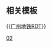 {{Routemap
| title = 广州地铁2号线
| title-bg = {{广州地铁颜色|2}}
| title-color = white
| text-width = 0,80,100%
| collapsible = no
| inline = <includeonly>yes</includeonly>
| map =
\\utCONTg~~ ~~ ~~ ~~{{rmr|机场北|Ricon=U}}
\utSTR+l\utSTRq\utKRZto\utCONTfq~~ ~~ ~~ ~~{{rmr|东风/镇龙|Ricon=R}}
uBS2c2\utSTR!~uSTR3h+l!~uBS2c2\uABZq+l!~uSTR3h+l\utKRZ\uKDSTeq~~ ~~[[嘉禾车辆段]]
uvSTR-!~utv-STR\udSTR2\utdSTRa!~udSTRc3\utv-STR\d
utvSTRa-!~utv-STR\udSTRc1\utvSTR-!~uSTR2+4!~utÜWu2\utvSTR-!~utSTRc3
utv-SHI2g+r\utv-STR\utdSTRc1\utdABZg+4\d
utKBHFxe!~HUBaq\utXBHF-L!~HUBq\utXBHF-R!~HUBeq~~ ~~{{广州地铁/车站|嘉禾望岗}}~~{{广州地铁路线链接|3|N}} {{广州地铁路线链接|14|N}}
\uextSTR!~MFADEf\utSTR\utSTRl\utCONTfq~~ ~~ ~~ ~~{{rmr|番禺广场|Ricon=R}}
utBHF~~ ~~{{广州地铁/车站|黄边}}
utBHF~~ ~~{{广州地铁/车站|江夏}}
utBHF~~ ~~{{广州地铁/车站|萧岗}}
uextCONTgq\uextBHFq!~HUB2\uetKRZto!~HUBc3\uextSTRq\uextSTR+r~~ ~~ ~~ ~~{{广州地铁RDT/dim|{{rmr|Licon=L|潯峰崗|大学城南|Ricon=D}}}}
\HUBc1\utBHF!~HUB4\\uextCONTf~~ ~~{{广州地铁/车站|白云文化广场}}~~{{广州地铁RDT/dim|{{广州地铁路线链接|12|N}}}}
uextENDEaq\utTINTxt\uextENDEeq~~ ~~{{广州地铁/车站|白云公园}}~~{{广州地铁RDT/dim|预留换乘}}
utBHF~~ ~~{{广州地铁/车站|飞翔公园}}
\\\utBHF\\\~~ ~~{{广州地铁/车站|三元里}}
\CONTg\uextSTR!~MFADEg\utSTR\\uextSTR+l\uextCONTfq~~ ~~ ~~ ~~{{广州地铁RDT/dim|{{rmr|内圈|Ricon=R}}}}
\ABZgl+l\uxmtKRZ\umtKRZ\KBL2!~BHFq\BLc3!~uxmtKRZ\CONTfq~~ ~~ ~~ ~~[[京广铁路|京广]] [[广深铁路|广深]] [[广茂铁路]]
CONTf\uextSTRl\uetKRZto\BLc1!~uextSTRq!~HUBc2\KBL4!~uextKBHFeq!~uextINT!~HUB3
\LDER\utBHF!~HUB2\HUB3+1\uextSTR!~HUBc4~~ ~~{{广州地铁/车站|广州火车站}}~~{{广州地铁路线链接|5|N}} {{广州地铁RDT/dim|{{广州地铁路线链接|11|N}} {{广州地铁路线链接|14|N}}}}
\\utCONTgq\utKRZto!~HUBc1\utBHFq!~HUB4\uxtKRZtu\utCONTfq~~ ~~ ~~ ~~{{rmr|Licon=L|滘口|文冲|Ricon=R}}
\uextCONTgq\uetKRZto\uextSTRq\uextSTRr~~ ~~ ~~ ~~{{广州地铁RDT/dim|{{rmr|Licon=L|外圈}}}}
utBHF~~ ~~{{广州地铁/车站|越秀公园}}
HUBc2\utBHF!~HUB3\~~ ~~{{广州地铁/车站|纪念堂}}~~{{广州地铁RDT/dim|{{广州地铁路线链接|13|N}}}}
uextCONTgq\uextBHFq!~HUB1\uetKRZto!~HUBc4\uextCONTfq\~~ ~~ ~~ ~~{{广州地铁RDT/dim|{{rmr|Licon=L|朝阳|新沙|Ricon=R}}}}
utkABZg2~~ ~~ ~~ ~~联络线前往[[广州地铁1号线|1号线]]
utCONTgq\utSTRq\utTINTt!~utkSTRc1\utkABZq+4\utCONTfq~~ ~~{{广州地铁/车站|公园前}}~~{{广州地铁路线链接|1|N}}~~{{rmr|Licon=L|西塱|广州东站|Ricon=R}}
utCONTgq\utTINTt\utCONTfq~~ ~~{{广州地铁/车站|海珠广场}}~~{{广州地铁路线链接|6|N}}~~{{rmr|Licon=L|浔峰岗|香雪|Ricon=R}}
WASSERq\utKRZW\WASSERq~~ ~~ ~~ ~~[[珠江]]
utBHF~~{{广州地铁/车站|市二宫}}
utBHF~~{{广州地铁/车站|江南西}}
utkABZg2~~ ~~ ~~ ~~联络线前往[[广州地铁8号线|8号线]]
utCONTgq\utSTRq\utTINTt!~utkSTRc1\utkABZq+4\utCONTfq~~ ~~{{广州地铁/车站|昌岗}}~~{{广州地铁路线链接|8|N}}~~{{rmr|Licon=L|滘心|万胜围|Ricon=R}}
HUBc2\utBHF!~HUB3\~~ ~~{{广州地铁/车站|江泰路}}~~{{广州地铁RDT/dim|{{广州地铁路线链接|11|N}}}}
uextCONTgq\uextBHFq!~HUB1\uetKRZto!~HUBc4\uextCONTfq\~~ ~~ ~~ ~~{{广州地铁RDT/dim|{{rmr|Licon=L|内圈|外圈|Ricon=R}}}}
uextSTR+l\uextBHFq!~HUB2\uetKRZto!~HUBc3\uextCONTfq\~~ ~~ ~~ ~~{{广州地铁RDT/dim|{{rmr|Licon=D|西塱|天河客运站|Ricon=R}}}}
uextCONTf\HUBc1\utBHF!~HUB4\\~~ ~~{{广州地铁/车站|东晓南}}~~{{广州地铁RDT/dim|{{广州地铁路线链接|10|N}}}}
\utCONTgq\utTINTt\utCONTfq\~~ ~~{{广州地铁/车站|南洲}}~~{{广州地铁路线链接|GF|N}}~~{{rmr|Licon=L|新城东|沥滘|Ricon=R}}
WASSERq\utKRZW\WASSERq~~ ~~ ~~ ~~[[珠江]]
utBHF~~ ~~{{广州地铁/车站|洛溪}}
WASSERq\utKRZW\WASSERq~~ ~~ ~~ ~~[[三枝香水道]]
utBHF~~ ~~{{广州地铁/车站|南浦}}
WASSERq\utKRZW\WASSERq~~ ~~ ~~ ~~[[大石水道]]
utBHF~~ ~~{{广州地铁/车站|会江}}
utSTRc2\utSTR3\
utSTR+1\utSTR+l!~utSTRc4\utCONTfq~~ ~~ ~~ ~~{{rmr|大学城南|Ricon=R}}
utBHF!~HUBaq\utBHF!~HUBeq\~~ ~~{{广州地铁/车站|石壁}}~~{{广州地铁路线链接|7|N}}
\utSTR\utSTR\\extCONTg
\utCONTgq\utKRZto\utKRZto!~HUBc2\utBHFq!~HUB3\xmtKRZtu\utCONTfq~~ ~~ ~~ ~~{{rmr|Licon=L|陈头岗|番禺广场|Ricon=R}}
\\utXBHF-L!~HUBaq\BLaq!~utXBHF-R!~HUBr+1\BLq!~BLa!~HUBc4\BLeq!~extBHF\HS Train-CHN~~ ~~{{广州地铁/车站|广州南站}}~~ ~~{{广州地铁RDT/dim|[[广佛环线]] [[佛莞城际铁路|佛莞城轨]]}}
hCONTgq\hSTRq\umtKRZh\umtKRZh\BL!~hBHFq\xtKRZh\hCONTfq~~ ~~ ~~{{广州地铁路线链接|7|N}} {{广州地铁路线链接|22|N}} {{佛山地铁路线链接|2|PN}} ~~[[京广高速铁路|京广]] [[广深港高速铁路|广深港高铁]] [[广珠城际铁路|广珠城轨]]
utCONTgq\BLaq!~utKBHFeq\utSTR!~BLq\utSTR!~BLq\BLr\extCONTf\~~ ~~ ~~ ~~{{rmr|Licon=L|南庄}}
uKDSTCCaq\utSTRr\utkABZg3\\~~ ~~[[大洲停车场]]
uKDSTCCaq\utkSTRr+1\utSTR!~utkSTRc4\\
utCONTf~~ ~~ ~~ ~~{{rmr|Ricon=D|美的大道}}
|bottom={{navbar|广州地铁RDT/2}}
}}<noinclude>

{{Rdt intro|[[广州地铁2号线]]}}

== 相关模板 ==

{{[[Template:广州地铁RDT|广州地铁RDT]]}}

[[Category:广州地铁RDT|02]]
</noinclude>